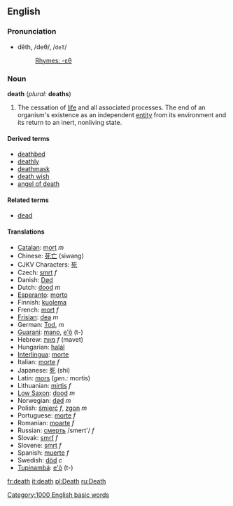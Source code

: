 {{Wikipedia}}
==English==
===Pronunciation===
*dĕth, /deθ/, /<tt>deT</tt>/
*:[[Rhymes:English:-ɛθ|Rhymes: -ɛθ]]

=== Noun ===
'''death'''  (''plural:'' '''deaths''')

#The cessation of [[life]] and all associated processes.  The end of an organism's existence as an independent [[entity]] from its environment and its return to an inert, nonliving state.

==== Derived terms ====
*[[deathbed]]
*[[deathly]]
*[[deathmask]]
*[[death wish]]
*[[angel of death]]

==== Related terms ====
*[[dead]]

==== Translations ====
*[[Catalan]]: [[mort]] ''m''
*Chinese: [[死亡]] (siwang)
*CJKV Characters: [[死]]
*Czech: [[smrt]] ''f''
*Danish: [[Død]]
*Dutch: [[dood]] ''m''
*[[Esperanto]]: [[morto]]
*Finnish: [[kuolema]]
*French: [[mort]] ''f''
*[[Frisian]]: [[dea]] ''m''
*German: [[Tod]], ''m''
*[[Guarani]]: [[mano]], [[e'õ]] (t-)
*Hebrew: [[מוות]] ''f'' (mavet)
*Hungarian: [[halál]]
*[[Interlingua]]: [[morte]]
*Italian: [[morte]] ''f''
*Japanese: [[死]] (shi)
*Latin: [[mors]] (''gen.:'' mortis)
*Lithuanian: [[mirtis]] ''f''
*[[Low Saxon]]: [[dood]] ''m''
*Norwegian: [[død]] ''m''
*Polish: [[śmierć]] ''f'', [[zgon]] ''m''
*Portuguese: [[morte]] ''f''
*Romanian: [[moarte]] ''f''
*Russian: [[смeрть]] /smert'/ ''f''
*Slovak: [[smrť]] ''f''
*Slovene: [[smrt]] ''f''
*Spanish: [[muerte]] ''f''
*Swedish: [[död]] ''c''
*[[Tupinambá]]: [[e'õ]] (t-)

[[fr:death]]
[[it:death]]
[[pl:Death]]
[[ru:Death]]
[[Category:1000 English basic words]]